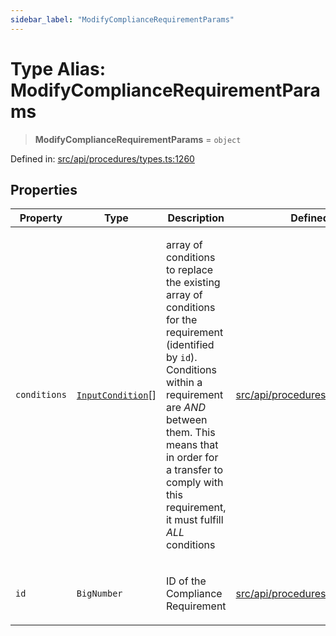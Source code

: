 ```yaml
---
sidebar_label: "ModifyComplianceRequirementParams"
---
```


# Type Alias: ModifyComplianceRequirementParams

> **ModifyComplianceRequirementParams** = `object`

Defined in: [src/api/procedures/types.ts:1260](https://github.com/PolymeshAssociation/polymesh-sdk/blob/bee6a2fe7a8ce5db42a6982e793782182cde2153/src/api/procedures/types.ts#L1260)

## Properties

<table>
<thead>
<tr>
<th>Property</th>
<th>Type</th>
<th>Description</th>
<th>Defined in</th>
</tr>
</thead>
<tbody>
<tr>
<td>

<a id="conditions"></a> `conditions`

</td>
<td>

[`InputCondition`](../../../entities/types/type-aliases/InputCondition.mdx)[]

</td>
<td>

array of conditions to replace the existing array of conditions for the requirement (identified by `id`).
  Conditions within a requirement are *AND* between them. This means that in order
  for a transfer to comply with this requirement, it must fulfill *ALL* conditions

</td>
<td>

[src/api/procedures/types.ts:1270](https://github.com/PolymeshAssociation/polymesh-sdk/blob/bee6a2fe7a8ce5db42a6982e793782182cde2153/src/api/procedures/types.ts#L1270)

</td>
</tr>
<tr>
<td>

<a id="id"></a> `id`

</td>
<td>

`BigNumber`

</td>
<td>

ID of the Compliance Requirement

</td>
<td>

[src/api/procedures/types.ts:1264](https://github.com/PolymeshAssociation/polymesh-sdk/blob/bee6a2fe7a8ce5db42a6982e793782182cde2153/src/api/procedures/types.ts#L1264)

</td>
</tr>
</tbody>
</table>
